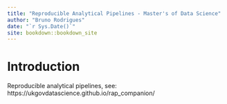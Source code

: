 ```yaml
--- 
title: "Reproducible Analytical Pipelines - Master's of Data Science"
author: "Bruno Rodrigues"
date: "`r Sys.Date()`"
site: bookdown::bookdown_site
---
```


# Introduction

Reproducible analytical pipelines, see: https://ukgovdatascience.github.io/rap_companion/ 
